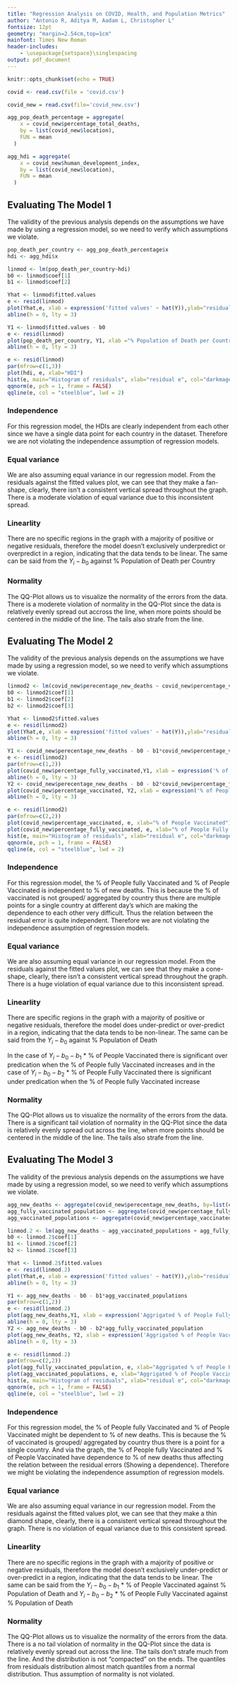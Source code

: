 ```yaml
---
title: "Regression Analysis on COVID, Health, and Population Metrics"
author: "Antonio R, Aditya M, Aadam L, Christopher L"
fontsize: 12pt
geometry: "margin=2.54cm,top=1cm"
mainfont: Times New Roman
header-includes:
    - \usepackage{setspace}\singlespacing
output: pdf_document
---
```


```r
knitr::opts_chunk$set(echo = TRUE)
```

```r
covid <- read.csv(file = 'covid.csv')
```

```r

covid_new = read.csv(file='covid_new.csv')

agg_pop_death_percentage = aggregate(
    x = covid_new$percentage_total_deaths, 
    by = list(covid_new$location), 
    FUN = mean
  )

agg_hdi = aggregate(
    x = covid_new$human_development_index, 
    by = list(covid_new$location), 
    FUN = mean
  )
```

## Evaluating The Model 1

The validity of the previous analysis depends on the assumptions we have made by using a regression model, so we need to verify which assumptions we violate.

```r

pop_death_per_country <- agg_pop_death_percentage$x
hdi <- agg_hdi$x

linmod <- lm(pop_death_per_country~hdi)
b0 <- linmod$coef[1]
b1 <- linmod$coef[2]

Yhat <- linmod$fitted.values
e <- resid(linmod)
plot(Yhat,e, xlab = expression('fitted values' ~ hat(Y)),ylab="residual e", pch = 16)
abline(h = 0, lty = 3)
```
```r
Y1 <- linmod$fitted.values - b0
e <- resid(linmod)
plot(pop_death_per_country, Y1, xlab ="% Population of Death per Country" ,ylab=expression('Y_i - b_0'), pch = 16)
abline(h = 0, lty = 3)
```

```r
e <- resid(linmod)
par(mfrow=c(1,3))
plot(hdi, e, xlab="HDI")
hist(e, main="Histogram of residuals", xlab="residual e", col="darkmagenta", freq=FALSE)
qqnorm(e, pch = 1, frame = FALSE)
qqline(e, col = "steelblue", lwd = 2)
```

### Independence

For this regression model, the HDIs are clearly independent from each other since we have a single data point for each country in the dataset. Therefore we are not violating the independence assumption of regression models.

### Equal variance

We are also assuming equal variance in our regression model. From the residuals against the fitted values plot, we can see that they make a fan-shape, clearly, there isn't a consistent vertical spread throughout the graph. There is a moderate violation of equal variance due to this inconsistent spread.

### Linearlity

There are no specific regions in the graph with a majority of positive or negative residuals, therefore the model doesn't exclusively underpredict or overpredict in a region, indicating that the data tends to be linear. The same can be said from the $Y_i-b_0$ against % Population of Death per Country

### Normality

The QQ-Plot allows us to visualize the normality of the errors from the data. There is a moderete violation of normality in the QQ-Plot since the data is relatively evenly spread out accross the line, when more points should be centered in the middle of the line. The tails also strafe from the line.

## Evaluating The Model 2

The validity of the previous analysis depends on the assumptions we have made by using a regression model, so we need to verify which assumptions we violate.

```r
linmod2 <- lm(covid_new$perecentage_new_deaths ~ covid_new$percentage_vaccinated + covid_new$percentage_fully_vaccinated)
b0 <- linmod2$coef[1]
b1 <- linmod2$coef[2]
b2 <- linmod2$coef[3]

Yhat <- linmod2$fitted.values
e <- resid(linmod2)
plot(Yhat,e, xlab = expression('fitted values' ~ hat(Y)),ylab="residual e", pch = 16)
abline(h = 0, lty = 3)
```

```r
Y1 <- covid_new$perecentage_new_deaths - b0 - b1*covid_new$percentage_vaccinated
e <- resid(linmod2)
par(mfrow=c(1,2))
plot(covid_new$percentage_fully_vaccinated,Y1, xlab = expression('% of People Fully Vaccinated'),ylab='Y_i - b_0 - b1 * % of People Vaccinated', pch = 16)
abline(h = 0, lty = 3)
Y2 <- covid_new$perecentage_new_deaths - b0 - b2*covid_new$percentage_fully_vaccinated
plot(covid_new$percentage_vaccinated, Y2, xlab = expression('% of People Vaccinated'),ylab='Y_i - b_0 - b2 * % of People Fully Vaccinated', pch = 16)
abline(h = 0, lty = 3)
```

```r
e <- resid(linmod2)
par(mfrow=c(2,2))
plot(covid_new$percentage_vaccinated, e, xlab="% of People Vaccinated")
plot(covid_new$percentage_fully_vaccinated, e, xlab="% of People Fully Vaccinated")
hist(e, main="Histogram of residuals", xlab="residual e", col="darkmagenta", freq=FALSE)
qqnorm(e, pch = 1, frame = FALSE)
qqline(e, col = "steelblue", lwd = 2)
```

### Independence

For this regression model, the % of People fully Vaccinated and % of People Vaccinated is independent to % of new deaths. This is because the % of vaccinated is not grouped/ aggregated by country thus there are multiple points for a single country at different day's which are making the dependence to each other very difficult. Thus the relation between the residual error is quite independent.
Therefore we are not violating the independence assumption of regression models.

### Equal variance

We are also assuming equal variance in our regression model. From the residuals against the fitted values plot, we can see that they make a cone-shape, clearly, there isn't a consistent vertical spread throughout the graph. There is a huge violation of equal variance due to this inconsistent spread.

### Linearlity

There are specific regions in the graph with a majority of positive or negative residuals, therefore the model does under-predict or over-predict in a region, indicating that the data tends to be non-linear. The same can be said from the $Y_i-b_0$ against % Population of Death

In the case of $Y_i - b_0 - b_1$ * % of People Vaccinated there is significant over predication when the % of People fully Vaccinated increases and in the case of  $Y_i - b_0 - b_2$ * % of People Fully Vaccinated there is significant under predication when the % of People fully Vaccinated increase

### Normality

The QQ-Plot allows us to visualize the normality of the errors from the data. There is a significant tail violation of normality in the QQ-Plot since the data is relatively evenly spread out across the line, when more points should be centered in the middle of the line. The tails also strafe from the line.

## Evaluating The Model 3

The validity of the previous analysis depends on the assumptions we have made by using a regression model, so we need to verify which assumptions we violate.

```r
agg_new_deaths <- aggregate(covid_new$perecentage_new_deaths, by=list(covid_new$location), mean)$x
agg_fully_vaccinated_population <- aggregate(covid_new$percentage_fully_vaccinated, by=list(covid_new$location), mean)$x
agg_vaccinated_populations <- aggregate(covid_new$percentage_vaccinated, by=list(covid_new$location), mean)$x

linmod.2 <- lm(agg_new_deaths ~ agg_vaccinated_populations + agg_fully_vaccinated_population)
b0 <- linmod.2$coef[1]
b1 <- linmod.2$coef[2]
b2 <- linmod.2$coef[3]

Yhat <- linmod.2$fitted.values
e <- resid(linmod.2)
plot(Yhat,e, xlab = expression('fitted values' ~ hat(Y)),ylab="residual e", pch = 16)
abline(h = 0, lty = 3)
```

```r
Y1 <- agg_new_deaths - b0 - b1*agg_vaccinated_populations
par(mfrow=c(1,2))
e <- resid(linmod.2)
plot(agg_new_deaths,Y1, xlab = expression('Aggrigated % of People Fully Vaccinated Population'),ylab='Y_i - b_0 - b1 * Aggrigated % of People Vaccinated Populations', pch = 16)
abline(h = 0, lty = 3)
Y2 <- agg_new_deaths - b0 - b2*agg_fully_vaccinated_population
plot(agg_new_deaths, Y2, xlab = expression('Aggrigated % of People Vaccinated Populations'),ylab='Y_i - b_0 - b2 * Aggrigated % of People Fully Vaccinated Population', pch = 16)
abline(h = 0, lty = 3)
```

```r
e <- resid(linmod.2)
par(mfrow=c(2,2))
plot(agg_fully_vaccinated_population, e, xlab="Aggrigated % of People Fully Vaccinated Population")
plot(agg_vaccinated_populations, e, xlab="Aggrigated % of People Vaccinated Population")
hist(e, main="Histogram of residuals", xlab="residual e", col="darkmagenta", freq=FALSE)
qqnorm(e, pch = 1, frame = FALSE)
qqline(e, col = "steelblue", lwd = 2)
```

### Independence

For this regression model, the % of People fully Vaccinated and % of People Vaccinated might be dependent to % of new deaths. This is because the % of vaccinated is grouped/ aggregated by country thus there is a point for a single country. And via the graph, the % of People fully Vaccinated and % of People Vaccinated have dependence to % of new deaths thus affecting the relation between the residual errors (Showing a dependence). Therefore we might be violating the independence assumption of regression models.

### Equal variance

We are also assuming equal variance in our regression model. From the residuals against the fitted values plot, we can see that they make a thin diamond shape, clearly, there is a consistent vertical spread throughout the graph. There is no violation of equal variance due to this consistent spread.

### Linearlity

There are no specific regions in the graph with a majority of positive or negative residuals, therefore the model doesn't exclusively under-predict or over-predict in a region, indicating that the data tends to be linear. The same can be said from the $Y_i - b_0 - b_1$ * % of People Vaccinated against % Population of Death and $Y_i - b_0 - b_2$ * % of People Fully Vaccinated against % Population of Death

### Normality

The QQ-Plot allows us to visualize the normality of the errors from the data. There is a no tail violation of normality in the QQ-Plot since the data is relatively evenly spread out across the line. The tails don't strafe much from the line. And the distribution is not "compacted" on the ends. The quantiles from residuals distribution almost match quantiles from a normal distribution.
Thus assumption of normality is not violated.